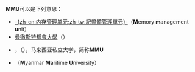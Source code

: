 '''MMU'''可以是下列意思：
* [[内存管理单元|-{zh-cn:内存管理单元;zh-tw:記憶體管理單元}-]]（'''M'''emory '''m'''anagement '''u'''nit）
* [[曼徹斯特都會大學|曼徹斯特都會大學]]（{{lang|en|'''M'''anchester '''M'''etropolitan '''U'''niversity}}）
* {{le|多媒体大学|Multimedia University}}，（{{lang|en|'''M'''ulti'''m'''edia '''U'''niversity}}），马来西亚私立大学，简称'''MMU'''
* {{le|緬甸海事大學|Myanmar Maritime University}}（'''M'''yanmar '''M'''aritime '''U'''niversity）

{{disambig|cat=三字拉丁字母縮寫消歧義}}